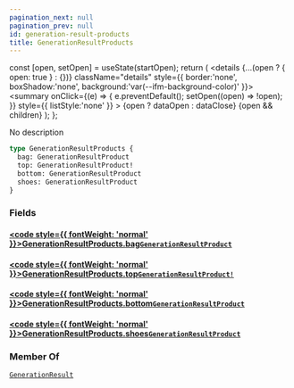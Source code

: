 ```yaml
---
pagination_next: null
pagination_prev: null
id: generation-result-products
title: GenerationResultProducts
---
```









  const [open, setOpen] = useState(startOpen);
  return (
    <details {...(open ? { open: true } : {})} className="details" style={{ border:'none', boxShadow:'none', background:'var(--ifm-background-color)' }}>
      <summary
        onClick={(e) => {
          e.preventDefault();
          setOpen((open) => !open);
        }}
        style={{ listStyle:'none' }}
      >
      {open ? dataOpen : dataClose}
      </summary>
      {open && children}
    </details>
  );
};








No description


```graphql
type GenerationResultProducts {
  bag: GenerationResultProduct
  top: GenerationResultProduct!
  bottom: GenerationResultProduct
  shoes: GenerationResultProduct
}
```




### Fields

#### [<code style={{ fontWeight: 'normal' }}>GenerationResultProducts.<b>bag</b></code>](#)<Bullet />[`GenerationResultProduct`](/types/objects/generation-result-product) <Badge class="badge badge--secondary" text="object"/> 
> 
> 
> 
> 

#### [<code style={{ fontWeight: 'normal' }}>GenerationResultProducts.<b>top</b></code>](#)<Bullet />[`GenerationResultProduct!`](/types/objects/generation-result-product) <Badge class="badge badge--secondary" text="non-null"/> <Badge class="badge badge--secondary" text="object"/> 
> 
> 
> 
> 

#### [<code style={{ fontWeight: 'normal' }}>GenerationResultProducts.<b>bottom</b></code>](#)<Bullet />[`GenerationResultProduct`](/types/objects/generation-result-product) <Badge class="badge badge--secondary" text="object"/> 
> 
> 
> 
> 

#### [<code style={{ fontWeight: 'normal' }}>GenerationResultProducts.<b>shoes</b></code>](#)<Bullet />[`GenerationResultProduct`](/types/objects/generation-result-product) <Badge class="badge badge--secondary" text="object"/> 
> 
> 
> 
> 





### Member Of

[`GenerationResult`](/types/objects/generation-result)  <Badge class="badge badge--secondary" text="object"/>

